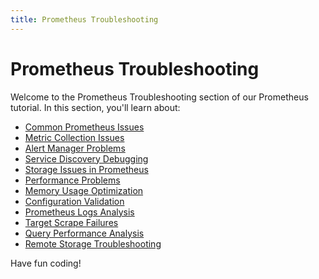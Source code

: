 ```yaml
---
title: Prometheus Troubleshooting
---
```


# Prometheus Troubleshooting

Welcome to the Prometheus Troubleshooting section of our Prometheus tutorial. In this section, you'll learn about:

- [Common Prometheus Issues](./0-common-prometheus-issues.mdx)
- [Metric Collection Issues](./1-metric-collection-issues.mdx)
- [Alert Manager Problems](./2-alert-manager-problems.mdx)
- [Service Discovery Debugging](./3-service-discovery-debugging.mdx)
- [Storage Issues in Prometheus](./4-storage-issues.mdx)
- [Performance Problems](./5-performance-problems.mdx)
- [Memory Usage Optimization](./6-memory-usage-optimization.mdx)
- [Configuration Validation](./7-configuration-validation.mdx)
- [Prometheus Logs Analysis](./8-prometheus-logs-analysis.mdx)
- [Target Scrape Failures](./9-target-scrape-failures.mdx)
- [Query Performance Analysis](./10-query-performance-analysis.mdx)
- [Remote Storage Troubleshooting](./11-remote-storage-troubleshooting.mdx)

Have fun coding!